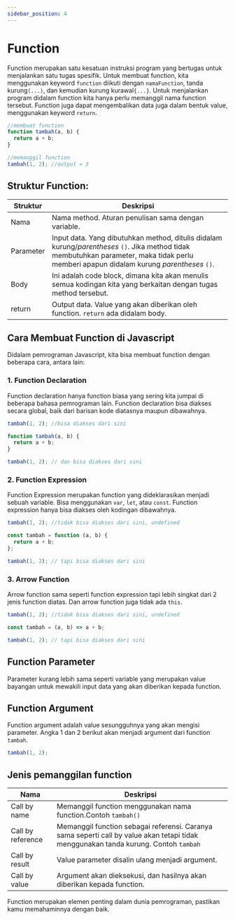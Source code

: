 ```yaml
---
sidebar_position: 4
---
```


# Function

Function merupakan satu kesatuan instruksi program yang bertugas untuk menjalankan satu tugas spesifik.
Untuk membuat function, kita menggunakan keyword `function` diikuti dengan `namaFunction`, tanda kurung`(...)`, dan kemudian kurung kurawal`{...}`.
Untuk menjalankan program didalam function kita hanya perlu memanggil nama function tersebut. Function juga dapat mengembalikan data juga dalam bentuk value, menggunakan keyword `return`.

```javascript
//membuat function
function tambah(a, b) {
  return a + b;
}

//memanggil function
tambah(1, 2); //output = 3
```

## Struktur Function:

| Struktur  | Deskripsi                                                                                                                                                                                  |
| --------- | ------------------------------------------------------------------------------------------------------------------------------------------------------------------------------------------ |
| Nama      | Nama method. Aturan penulisan sama dengan variable.                                                                                                                                        |
| Parameter | Input data. Yang dibutuhkan method, ditulis didalam kurung/_parentheses_ `()`. Jika method tidak membutuhkan parameter, maka tidak perlu memberi apapun didalam kurung _parentheses_ `()`. |
| Body      | Ini adalah code block, dimana kita akan menulis semua kodingan kita yang berkaitan dengan tugas method tersebut.                                                                           |
| return    | Output data. Value yang akan diberikan oleh function. `return` ada didalam body.                                                                                                           |

## Cara Membuat Function di Javascript

Didalam pemrograman Javascript, kita bisa membuat function dengan beberapa cara, antara lain:

### 1. Function Declaration

Function declaration hanya function biasa yang sering kita jumpai di beberapa bahasa pemrograman lain.
Function declaration bisa diakses secara global, baik dari barisan kode diatasnya maupun dibawahnya.

```javascript
tambah(1, 2); //bisa diakses dari sini

function tambah(a, b) {
  return a + b;
}

tambah(1, 2); // dan bisa diakses dari sini
```

### 2. Function Expression

Function Expression merupakan function yang dideklarasikan menjadi sebuah variable. Bisa menggunakan `var`, `let`, atau `const`.
Function expression hanya bisa diakses oleh kodingan dibawahnya.

```javascript
tambah(1, 2); //tidak bisa diakses dari sini, undefined

const tambah = function (a, b) {
  return a + b;
};

tambah(1, 2); // tapi bisa diakses dari sini
```

### 3. Arrow Function

Arrow function sama seperti function expression tapi lebih singkat dari 2 jenis function diatas. Dan arrow function juga tidak ada `this`.

```javascript
tambah(1, 2); //tidak bisa diakses dari sini, undefined

const tambah = (a, b) => a + b;

tambah(1, 2); // tapi bisa diakses dari sini
```

## Function Parameter

Parameter kurang lebih sama seperti variable yang merupakan value bayangan untuk mewakili input data yang akan diberikan kepada function.

## Function Argument

Function argument adalah value sesungguhnya yang akan mengisi parameter.
Angka 1 dan 2 berikut akan menjadi argument dari function `tambah`.

```javascript
tambah(1, 2);
```

## Jenis pemanggilan function

| Nama              | Deskripsi                                                                                                                            |
| ----------------- | ------------------------------------------------------------------------------------------------------------------------------------ |
| Call by name      | Memanggil function menggunakan nama function.Contoh `tambah()`                                                                       |
| Call by reference | Memanggil function sebagai referensi. Caranya sama seperti call by value akan tetapi tidak menggunakan tanda kurung. Contoh `tambah` |
| Call by result    | Value parameter disalin ulang menjadi argument.                                                                                      |
| Call by value     | Argument akan dieksekusi, dan hasilnya akan diberikan kepada function.                                                               |

Function merupakan elemen penting dalam dunia pemrograman, pastikan kamu memahaminnya dengan baik.

